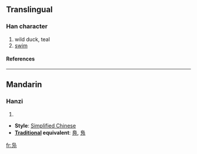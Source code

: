 {{see|鳧|鳬}}

==Translingual==
===Han character===
{{Han char|rn=16|rad=几|as=04|sn=6|four=|canj=心卜尸弓 (PYSN)}}
# wild duck, teal
# [[swim]]
====References====
{{Han ref|kx=0134.121|hdz=10277.050|uh=51EB|ud=20971}}
----
==Mandarin==
===Hanzi===
{{cmn-hanzi|pin=[[fú]] (fu2), [[wā]] (wa1)|wg=fu<sup>2</sup>, wa<sup>1</sup>}}
# {{defn|Mandarin}}

* '''Style''': [[Simplified Chinese]] 
* '''[[Traditional Chinese|Traditional]] equivalent''': [[鳧]], [[鳬]]




[[fr:凫]]